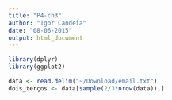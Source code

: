 ```yaml
---
title: "P4-ch3"
author: "Igor Candeia"
date: "08-06-2015"
output: html_document
---
```


```r
library(dplyr)
library(ggplot2)

data <- read.delim("~/Download/email.txt")
dois_terços <- data[sample(2/3*nrow(data)),]


```

```r

```